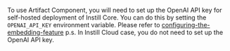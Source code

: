 To use Artifact Component, you will need to set up the OpenAI API key for self-hosted deployment of Instill Core.
You can do this by setting the `OPENAI_API_KEY` environment variable.
Please refer to [configuring-the-embedding-feature](https://docs.instill-ai.com/docs/configuration#/configure-the-embedding-feature)
p.s. In Instill Cloud case, you do not need to set up the OpenAI API key.
